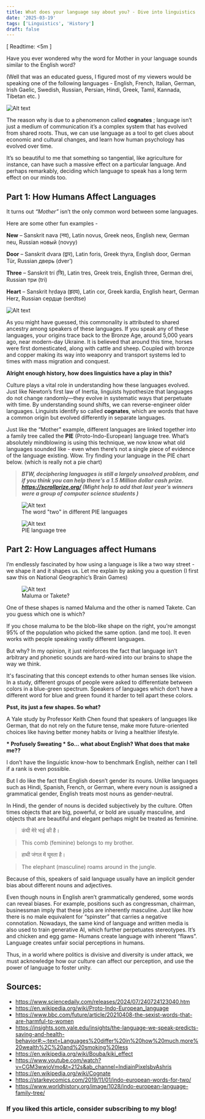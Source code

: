 ```yaml
---
title: What does your language say about you? - Dive into linguistics
date: '2025-03-19'
tags: ['Linguistics', 'History']
draft: false
---
```


[ Readtime: \<5m ]

Have you ever wondered why the word for Mother in your language sounds similar to the English word?

(Well that was an educated guess, I figured most of my viewers would be speaking one of the following languages - English, French, Italian, German, Irish Gaelic, Swedish, Russian, Persian, Hindi, Greek, Tamil, Kannada, Tibetan etc. )

<div style={{ display: 'flex', justifyContent: 'center' }}>
  <img src="/static/images/mother.png" alt="Alt text" style={{ width: '35%' }} />
</div>

The reason why is due to a phenomenon called **cognates** ; language isn’t just a medium of communication it’s a complex system that has evolved from shared roots. Thus, we can use language as a tool to get clues about economic and cultural changes, and learn how human psychology has evolved over time.

It’s so beautiful to me that something so tangential, like agriculture for instance, can have such a massive effect on a particular language. And perhaps remarkably, deciding which language to speak has a long term effect on our minds too.

## Part 1: How Humans Affect Languages

It turns out _“Mother”_ isn’t the only common word between some languages.

Here are some other fun examples -

**New** – Sanskrit nava (नव), Latin novus, Greek neos, English new, German neu, Russian новый (novyy)

**Door** – Sanskrit dvara (द्वार), Latin foris, Greek thyra, English door, German Tür, Russian дверь (dver’)

**Three** – Sanskrit trí (त्रि), Latin tres, Greek treis, English three, German drei, Russian три (tri)

**Heart** – Sanskrit hṛdaya (हृदय), Latin cor, Greek kardia, English heart, German Herz, Russian сердце (serdtse)

<div style={{ display: 'flex', justifyContent: 'center' }}>
  <img src="/static/images/pie.png" alt="Alt text" style={{ width: '85%' }} />
</div>

As you might have guessed, this commonality is attributed to shared ancestry among speakers of these languages. If you speak any of these languages, your origins trace back to the Bronze Age, around 5,000 years ago, near modern-day Ukraine. It is believed that around this time, horses were first domesticated, along with cattle and sheep. Coupled with bronze and copper making its way into weaponry and transport systems led to times with mass migration and conquest.

**Alright enough history, how does linguistics have a play in this?**

Culture plays a vital role in understanding how these languages evolved.
Just like Newton’s first law of Inertia, linguists hypothesize that languages do not change randomly—they evolve in systematic ways that perpetuate with time. By understanding sound shifts, we can reverse-engineer older languages. Linguists identify so called **cognates**, which are words that have a common origin but evolved differently in separate languages.

Just like the “Mother" example, different languages are linked together into a family tree called the **PIE** (Proto-Indo-European) language tree. What’s absolutely mindblowing is using this technique, we now know what old languages sounded like - even when there’s not a single piece of evidence of the language existing. Wow. Try finding your language in the PIE chart below. (which is really not a pie chart)

> **_BTW, deciphering languages is still a largely unsolved problem, and if you think you can help there’s a 1.5 Million dollar cash prize. https://scrollprize.org/ (Might help to add that last year’s winners were a group of computer science students )_**

<div style={{ display: 'flex', justifyContent: 'center' }}>
  <figure>
    <img src="/static/images/two.png" alt="Alt text" style={{ width: '85%' }} />
    <figcaption style={{ textAlign: 'center', width: '85%' }}>The word "two" in different PIE languages </figcaption>
  </figure>
</div>

<div style={{ display: 'flex', justifyContent: 'center' }}>
  <figure>
    <img src="/static/images/piechart.png" alt="Alt text" style={{ width: '100%' }} />
    <figcaption style={{ textAlign: 'center', width: '85%' }}>PIE language tree</figcaption>
  </figure>
</div>

## Part 2: How Languages affect Humans

I’m endlessly fascinated by how using a language is like a two way street - we shape it and it shapes us. Let me explain by asking you a question (I first saw this on National Geographic’s Brain Games)

<div style={{ display: 'flex', justifyContent: 'center' }}>
  <figure>
    <img src="/static/images/maluma.png" alt="Alt text" style={{ width: '45%' }} />
    <figcaption style={{ textAlign: 'center', width: '45%' }}>Maluma or Takete?</figcaption>
  </figure>
</div>

One of these shapes is named Maluma and the other is named Takete. Can you guess which one is which?

If you chose maluma to be the blob-like shape on the right, you’re amongst 95% of the population who picked the same option. (and me too). It even works with people speaking vastly different languages.

But why? In my opinion, it just reinforces the fact that language isn’t arbitrary and phonetic sounds are hard-wired into our brains to shape the way we think.

It's fascinating that this concept extends to other human senses like vision.
In a study, different groups of people were asked to differentiate between colors in a blue-green spectrum. Speakers of languages which don’t have a different word for blue and green found it harder to tell apart these colors.

**Psst, its just a few shapes. So what?**

A Yale study by Professor Keith Chen found that speakers of languages like German, that do not rely on the future tense, make more future-oriented choices like having better money habits or living a healthier lifestyle.

**\* Profusely Sweating \* So… what about English? What does that make me??**

I don’t have the linguistic know-how to benchmark English, neither can I tell if a rank is even possible.

But I do like the fact that English doesn’t gender its nouns. Unlike languages such as Hindi, Spanish, French, or German, where every noun is assigned a grammatical gender, English treats most nouns as gender-neutral.

In Hindi, the gender of nouns is decided subjectively by the culture. Often times objects that are big, powerful, or bold are usually masculine, and objects that are beautiful and elegant perhaps might be treated as feminine.

> कंघी मेरे भाई की है।

> This comb (feminine) belongs to my brother.

> हाथी जंगल में घूमता है।

> The elephant (masculine) roams around in the jungle.

Because of this, speakers of said language usually have an implicit gender bias about different nouns and adjectives.

Even though nouns in English aren’t grammatically gendered, some words can reveal biases. For example, positions such as congressman, chairman, businessman imply that these jobs are inherently masculine. Just like how there is no male equivalent for “spinster” that carries a negative connotation. Nowadays, the same kind of language and written media is also used to train generative AI, which further perpetuates stereotypes. It’s and chicken and egg game- Humans create language with inherent “flaws”. Language creates unfair social perceptions in humans.

Thus, in a world where politics is divisive and diversity is under attack, we must acknowledge how our culture can affect our perception, and use the power of language to foster unity.

## Sources:

- https://www.sciencedaily.com/releases/2024/07/240724123040.htm
- https://en.wikipedia.org/wiki/Proto-Indo-European_language
- https://www.bbc.com/future/article/20210408-the-sexist-words-that-are-harmful-to-women
- https://insights.som.yale.edu/insights/the-language-we-speak-predicts-saving-and-health-behavior#:~:text=Languages%20differ%20in%20how%20much,more%20wealth%2C%20and%20smoking%20less
- https://en.wikipedia.org/wiki/Bouba/kiki_effect
- https://www.youtube.com/watch?v=CGM3wwioVmo&t=212s&ab_channel=IndiainPixelsbyAshris
- https://en.wikipedia.org/wiki/Cognate
- https://starkeycomics.com/2019/11/01/indo-european-words-for-two/
- https://www.worldhistory.org/image/1028/indo-european-language-family-tree/

### If you liked this article, consider subscribing to my blog!

<BlogNewsletterForm title="Get an email when the next blog is published! No spam." />
